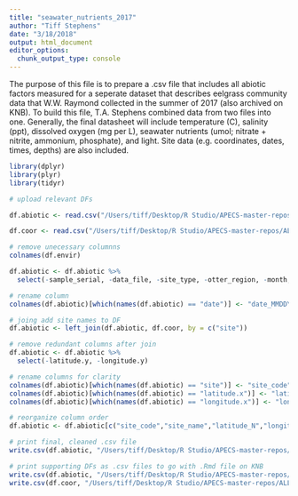 ```yaml
---
title: "seawater_nutrients_2017"
author: "Tiff Stephens"
date: "3/18/2018"
output: html_document
editor_options: 
  chunk_output_type: console
---
```



The purpose of this file is to prepare a .csv file that includes all abiotic factors measured for a seperate dataset that describes eelgrass community data that W.W. Raymond collected in the summer of 2017 (also archived on KNB). To build this file, T.A. Stephens combined data from two files into one. Generally, the final datasheet will include temperature (C), salinity (ppt), dissolved oxygen (mg per L), seawater nutrients (umol; nitrate + nitrite, ammonium, phosphate), and light. Site data (e.g. coordinates, dates, times, depths) are also included.

```r
library(dplyr)
library(plyr)
library(tidyr)
```


```r
# upload relevant DFs

df.abiotic <- read.csv("/Users/tiff/Desktop/R Studio/APECS-master-repos/ALL_DATA/seagrass_environment_RAW.csv", stringsAsFactors = FALSE, header = TRUE)

df.coor <- read.csv("/Users/tiff/Desktop/R Studio/APECS-master-repos/ALL_DATA/sites_coordinates.csv", stringsAsFactors = FALSE, header = TRUE)
```

```r
# remove unecessary columnns
colnames(df.envir)

df.abiotic <- df.abiotic %>% 
  select(-sample_serial, -data_file, -site_type, -otter_region, -month, -DO_., -conductivity, -tot_N, -N.P)

# rename column
colnames(df.abiotic)[which(names(df.abiotic) == "date")] <- "date_MMDDYYYY"
```

```r
# joing add site names to DF
df.abiotic <- left_join(df.abiotic, df.coor, by = c("site"))

# remove redundant columns after join
df.abiotic <- df.abiotic %>% 
  select(-latitude.y, -longitude.y)

# rename columns for clarity
colnames(df.abiotic)[which(names(df.abiotic) == "site")] <- "site_code"
colnames(df.abiotic)[which(names(df.abiotic) == "latitude.x")] <- "latitude_N"
colnames(df.abiotic)[which(names(df.abiotic) == "longitude.x")] <- "longitude_E"
```

```r
# reorganize column order
df.abiotic <- df.abiotic[c("site_code","site_name","latitude_N","longitude_E","date_MMDDYYYY","date_YYYYMMDD","time_24hr","depth_m","temperature_c","salinity_ppt","DO_mg.L","light_umol_water","light_umol_air","nox_umol","nh4_umol","po4_umol")]
```



```r
# print final, cleaned .csv file
write.csv(df.abiotic, "/Users/tiff/Desktop/R Studio/APECS-master-repos/ALL_DATA/DATA_ARCHIVING/eelgrass_abiotics_2017_CLEANDATA.csv", row.names = TRUE)

# print supporting DFs as .csv files to go with .Rmd file on KNB
write.csv(df.abiotic, "/Users/tiff/Desktop/R Studio/APECS-master-repos/ALL_DATA/DATA_ARCHIVING/eelgrass_community_2017/df.abtioc_RAW.csv", row.names = TRUE)
write.csv(df.coor, "/Users/tiff/Desktop/R Studio/APECS-master-repos/ALL_DATA/DATA_ARCHIVING/eelgrass_community_2017/df.coor_RAW.csv", row.names = TRUE)
```

